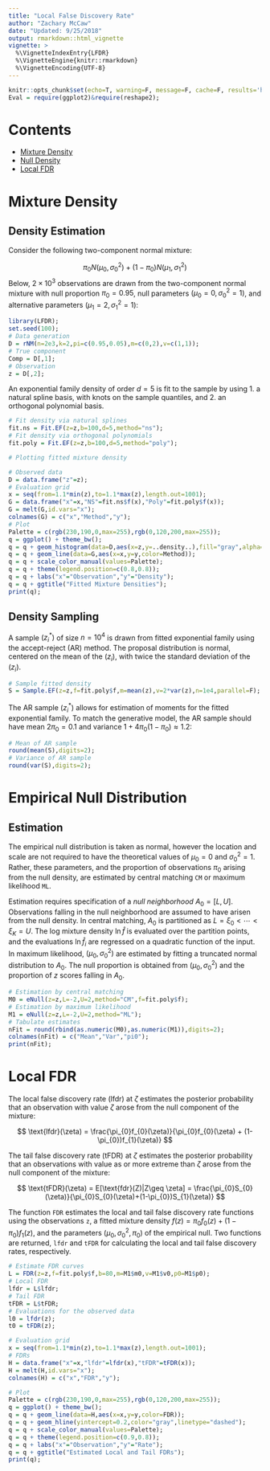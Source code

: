```yaml
---
title: "Local False Discovery Rate"
author: "Zachary McCaw"
date: "Updated: 9/25/2018"
output: rmarkdown::html_vignette
vignette: >
  %\VignetteIndexEntry{LFDR}
  %\VignetteEngine{knitr::rmarkdown}
  %\VignetteEncoding{UTF-8}
---
```


```r
knitr::opts_chunk$set(echo=T, warning=F, message=F, cache=F, results='hold');
Eval = require(ggplot2)&require(reshape2);
```

# Contents

* [Mixture Density](#mixture-density)
* [Null Density](#null-density)
* [Local FDR](#local-fdr)

# Mixture Density

## Density Estimation

Consider the following two-component normal mixture:

$$
\pi_{0}N(\mu_{0},\sigma_{0}^2) + (1-\pi_{0})N(\mu_{1},\sigma_{1}^{2})
$$
Below, $2\times 10^{3}$ observations are drawn from the two-component normal mixture with null proportion $\pi_{0}=0.95$, null parameters $(\mu_{0}=0,\sigma_{0}^{2}=1)$, and alternative parameters $(\mu_{1}=2,\sigma_{1}^{2}=1)$:

```r
library(LFDR);
set.seed(100);
# Data generation
D = rNM(n=2e3,k=2,pi=c(0.95,0.05),m=c(0,2),v=c(1,1));
# True component
Comp = D[,1];
# Observation
z = D[,2];
```

An exponential family density of order $d=5$ is fit to the sample by using 1. a natural spline basis, with knots on the sample quantiles, and 2. an orthogonal polynomial basis.  

```r
# Fit density via natural splines
fit.ns = Fit.EF(z=z,b=100,d=5,method="ns");
# Fit density via orthogonal polynomials
fit.poly = Fit.EF(z=z,b=100,d=5,method="poly");
```

```r
# Plotting fitted mixture density

# Observed data
D = data.frame("z"=z);
# Evaluation grid
x = seq(from=1.1*min(z),to=1.1*max(z),length.out=1001);
G = data.frame("x"=x,"NS"=fit.ns$f(x),"Poly"=fit.poly$f(x));
G = melt(G,id.vars="x"); 
colnames(G) = c("x","Method","y");
# Plot
Palette = c(rgb(230,190,0,max=255),rgb(0,120,200,max=255));
q = ggplot() + theme_bw();
q = q + geom_histogram(data=D,aes(x=z,y=..density..),fill="gray",alpha=0.8,bins=50);
q = q + geom_line(data=G,aes(x=x,y=y,color=Method));
q = q + scale_color_manual(values=Palette);
q = q + theme(legend.position=c(0.8,0.8));
q = q + labs("x"="Observation","y"="Density");
q = q + ggtitle("Fitted Mixture Densities");
print(q);
```

## Density Sampling

A sample $(z_{i}^{*})$ of size $n=10^{4}$ is drawn from fitted exponential family using the accept-reject (AR) method. The proposal distribution is normal, centered on the mean of the $(z_{i})$, with twice the standard deviation of the $(z_{i})$.

```r
# Sample fitted density
S = Sample.EF(z=z,f=fit.poly$f,m=mean(z),v=2*var(z),n=1e4,parallel=F);
```

The AR sample $(z_{i}^{*})$ allows for estimation of moments for the fitted exponential family. To match the generative model, the AR sample should have mean $2\pi_{0} = 0.1$ and variance $1+4\pi_{0}(1-\pi_{0}) \approx 1.2$:

```r
# Mean of AR sample
round(mean(S),digits=2);
# Variance of AR sample
round(var(S),digits=2);
```

# Empirical Null Distribution

## Estimation

The empirical null distribution is taken as normal, however the location and scale are not required to have the theoretical values of $\mu_{0}=0$ and $\sigma_{0}^{2}=1$. Rather, these parameters, and the proportion of observations $\pi_{0}$ arising from the null density, are estimated by central matching `CM` or maximum likelihood `ML`. 

Estimation requires specification of a *null neighborhood* $A_{0} = [L,U]$. Observations falling in the null neighborhood are assumed to have arisen from the null density. In central matching, $A_{0}$ is partitioned as $L = \xi_{0} < \cdots < \xi_{K} = U$. The log mixture density $\ln\hat{f}$ is evaluated over the partition points, and the evaluations $\ln\hat{f}_{i}$ are regressed on a quadratic function of the input. In maximum likelihood, $(\mu_{0},\sigma_{0}^{2})$ are estimated by fitting a truncated normal distribution to $A_{0}$. The null proportion is obtained from $(\mu_{0},\sigma_{0}^{2})$ and the proportion of $z$ scores falling in $A_{0}$. 

```r
# Estimation by central matching
M0 = eNull(z=z,L=-2,U=2,method="CM",f=fit.poly$f);
# Estimation by maximum likelihood
M1 = eNull(z=z,L=-2,U=2,method="ML");
# Tabulate estimates
nFit = round(rbind(as.numeric(M0),as.numeric(M1)),digits=2);
colnames(nFit) = c("Mean","Var","pi0");
print(nFit);
```

# Local FDR

The local false discovery rate (lfdr) at $\zeta$ estimates the posterior probability that an observation with value $\zeta$ arose from the null component of the mixture: 

$$
\text{lfdr}(\zeta) = \frac{\pi_{0}f_{0}(\zeta)}{\pi_{0}f_{0}(\zeta) + (1-\pi_{0})f_{1}(\zeta)}
$$

The tail false discovery rate (tFDR) at $\zeta$ estimates the posterior probability that an observations with value as or more extreme than $\zeta$ arose from the null component of the mixture:

$$
\text{tFDR}(\zeta) = E[\text{fdr}(Z)|Z\geq \zeta] = \frac{\pi_{0}S_{0}(\zeta)}{\pi_{0}S_{0}(\zeta)+(1-\pi_{0})S_{1}(\zeta)}
$$

The function `FDR` estimates the local and tail false discovery rate functions using the observations `z`, a fitted mixture density $f(z)=\pi_{0}f_{0}(z)+(1-\pi_{0})f_{1}(z)$, and the parameters $(\mu_{0},\sigma_{0}^{2},\pi_{0})$ of the empirical null. Two functions are returned, `lfdr` and `tFDR` for calculating the local and tail false discovery rates, respectively. 

```r
# Estimate FDR curves
L = FDR(z=z,f=fit.poly$f,b=80,m=M1$m0,v=M1$v0,p0=M1$p0);
# Local FDR
lfdr = L$lfdr;
# Tail FDR
tFDR = L$tFDR;
# Evaluations for the observed data
l0 = lfdr(z);
t0 = tFDR(z);
```

```r

# Evaluation grid
x = seq(from=1.1*min(z),to=1.1*max(z),length.out=1001);
# FDRs
H = data.frame("x"=x,"lfdr"=lfdr(x),"tFDR"=tFDR(x));
H = melt(H,id.vars="x");
colnames(H) = c("x","FDR","y");

# Plot
Palette = c(rgb(230,190,0,max=255),rgb(0,120,200,max=255));
q = ggplot() + theme_bw();
q = q + geom_line(data=H,aes(x=x,y=y,color=FDR));
q = q + geom_hline(yintercept=0.2,color="gray",linetype="dashed");
q = q + scale_color_manual(values=Palette);
q = q + theme(legend.position=c(0.9,0.8));
q = q + labs("x"="Observation","y"="Rate");
q = q + ggtitle("Estimated Local and Tail FDRs");
print(q);
```